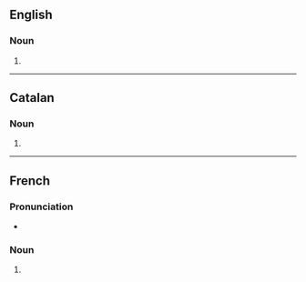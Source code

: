 ==English==

===Noun===
{{head|en|noun form}}

# {{plural of|exemple|lang=en}}

----

==Catalan==

===Noun===
{{head|ca|noun form}}

# {{plural of|exemple|lang=ca}}

----

==French==

===Pronunciation===
* {{fr-IPA}}

===Noun===
{{head|fr|noun plural form|g=m}}

# {{plural of|exemple|lang=fr}}